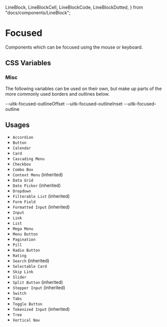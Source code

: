  LineBlock,
  LineBlockCell,
  LineBlockCode,
  LineBlockDotted,
} from "docs/components/LineBlock";

<Meta title="Documentation/Styles and Theming/Characteristics/Focused" />

# Focused

Components which can be focused using the mouse or keyboard.

## CSS Variables

### Misc

The following variables can be used on their own, but make up parts of the more commonly used borders and outlines below.

<Canvas>
  <Story name="Misc">
    <DocGrid>
      <ColorBlock colorVar="--uitk-focused-outlineColor" />
      <LineBlock lineWidth="--uitk-focused-outlineWidth" />
      <LineBlockDotted
        lineWidth="--uitk-focused-outlineWidth"
        lineStyle="--uitk-focused-outlineStyle"
      />
      <BlankBlockCell />
      <BlankBlockCode>--uitk-focused-outlineOffset</BlankBlockCode>
      <BlankBlockCell />
      <BlankBlockCode>--uitk-focused-outlineInset</BlankBlockCode>
      <OutlineBlock outline="--uitk-focused-outline" />
      <BlankBlockCode>--uitk-focused-outline</BlankBlockCode>
    </DocGrid>
  </Story>
</Canvas>

## Usages

- `Accordion`
- `Button`
- `Calendar`
- `Card`
- `Cascading Menu`
- `Checkbox`
- `Combo Box`
- `Context Menu` (inherited)
- `Data Grid`
- `Date Picker` (inherited)
- `Dropdown`
- `Filterable List` (inherited)
- `Form Field`
- `Formatted Input` (inherited)
- `Input`
- `Link`
- `List`
- `Mega Menu`
- `Menu Button`
- `Pagination`
- `Pill`
- `Radio Button`
- `Rating`
- `Search` (inherited)
- `Selectable Card`
- `Skip Link`
- `Slider`
- `Split Button` (inherited)
- `Stepper Input` (inherited)
- `Switch`
- `Tabs`
- `Toggle Button`
- `Tokenized Input` (inherited)
- `Tree`
- `Vertical Nav`
